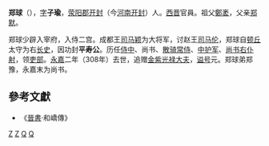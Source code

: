 '''郑球'''（{{bd|？||308年||catIdx=Z}}），[[表字|字]]'''子瑜'''，[[荥阳郡|荥阳郡]][[开封|开封]]（今[[河南|河南]][[开封|开封]]）人。[[西晋|西晋]]官員。祖父[[鄭袤|鄭袤]]，父亲[[郑默|郑默]]。

郑球少辟入宰府，入侍二宫。成都王[[司马颖|司马颖]]为大将军，讨赵王[[司马伦|司马伦]]，郑球自[[顿丘|顿丘]]太守为右[[长史|长史]]，因功封'''平寿公'''。历任[[侍中|侍中]]、尚书、[[散骑常侍|散骑常侍]]、[[中护军|中护军]]、[[尚书右仆射|尚书右仆射]]，领[[吏部|吏部]]。[[永嘉|永嘉]]二年（308年）去世，追赠[[金紫光禄大夫|金紫光禄大夫]]，[[谥号|谥号]]元。郑球弟郑豫，永嘉末为尚书。

==參考文獻==
*《[[晉書|晉書]]·和嶠傳》

[[Category:西晋官员|Z]]
[[Category:开封人|Z]]
[[Category:荥阳郑氏|Q]]
[[Category:郑姓|Q]]